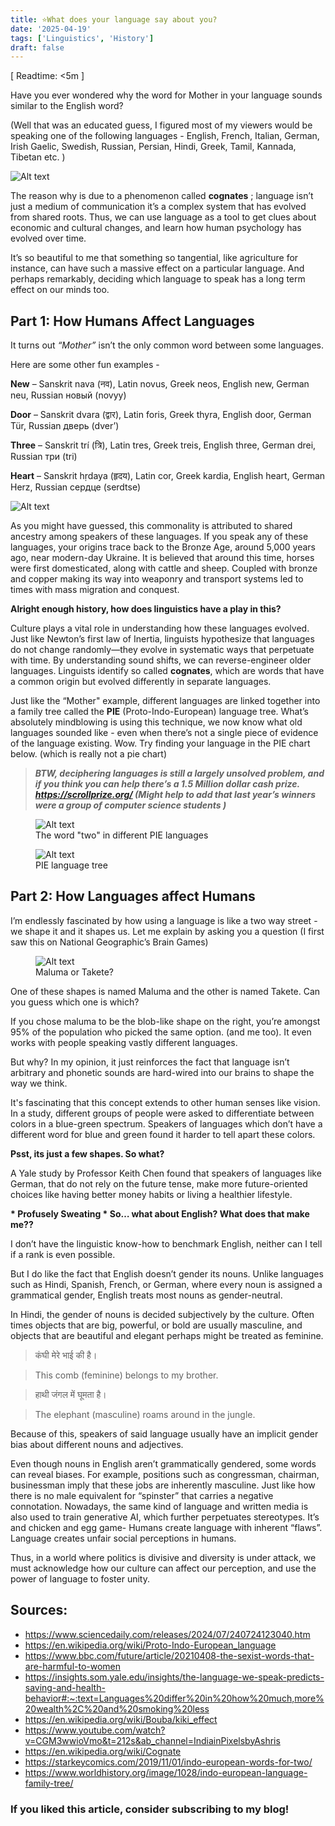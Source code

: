 ```yaml
---
title: ⭐What does your language say about you?
date: '2025-04-19'
tags: ['Linguistics', 'History']
draft: false
---
```


[ Readtime: \<5m ]

Have you ever wondered why the word for Mother in your language sounds similar to the English word?

(Well that was an educated guess, I figured most of my viewers would be speaking one of the following languages - English, French, Italian, German, Irish Gaelic, Swedish, Russian, Persian, Hindi, Greek, Tamil, Kannada, Tibetan etc. )

<div style={{ display: 'flex', justifyContent: 'center' }}>
  <img src="/static/images/mother.png" alt="Alt text" style={{ width: '35%' }} />
</div>

The reason why is due to a phenomenon called **cognates** ; language isn’t just a medium of communication it’s a complex system that has evolved from shared roots. Thus, we can use language as a tool to get clues about economic and cultural changes, and learn how human psychology has evolved over time.

It’s so beautiful to me that something so tangential, like agriculture for instance, can have such a massive effect on a particular language. And perhaps remarkably, deciding which language to speak has a long term effect on our minds too.

## Part 1: How Humans Affect Languages

It turns out _“Mother”_ isn’t the only common word between some languages.

Here are some other fun examples -

**New** – Sanskrit nava (नव), Latin novus, Greek neos, English new, German neu, Russian новый (novyy)

**Door** – Sanskrit dvara (द्वार), Latin foris, Greek thyra, English door, German Tür, Russian дверь (dver’)

**Three** – Sanskrit trí (त्रि), Latin tres, Greek treis, English three, German drei, Russian три (tri)

**Heart** – Sanskrit hṛdaya (हृदय), Latin cor, Greek kardia, English heart, German Herz, Russian сердце (serdtse)

<div style={{ display: 'flex', justifyContent: 'center' }}>
  <img src="/static/images/pie.png" alt="Alt text" style={{ width: '85%' }} />
</div>

As you might have guessed, this commonality is attributed to shared ancestry among speakers of these languages. If you speak any of these languages, your origins trace back to the Bronze Age, around 5,000 years ago, near modern-day Ukraine. It is believed that around this time, horses were first domesticated, along with cattle and sheep. Coupled with bronze and copper making its way into weaponry and transport systems led to times with mass migration and conquest.

**Alright enough history, how does linguistics have a play in this?**

Culture plays a vital role in understanding how these languages evolved.
Just like Newton’s first law of Inertia, linguists hypothesize that languages do not change randomly—they evolve in systematic ways that perpetuate with time. By understanding sound shifts, we can reverse-engineer older languages. Linguists identify so called **cognates**, which are words that have a common origin but evolved differently in separate languages.

Just like the “Mother" example, different languages are linked together into a family tree called the **PIE** (Proto-Indo-European) language tree. What’s absolutely mindblowing is using this technique, we now know what old languages sounded like - even when there’s not a single piece of evidence of the language existing. Wow. Try finding your language in the PIE chart below. (which is really not a pie chart)

> **_BTW, deciphering languages is still a largely unsolved problem, and if you think you can help there’s a 1.5 Million dollar cash prize. https://scrollprize.org/ (Might help to add that last year’s winners were a group of computer science students )_**

<div style={{ display: 'flex', justifyContent: 'center' }}>
  <figure>
    <img src="/static/images/two.png" alt="Alt text" style={{ width: '85%' }} />
    <figcaption style={{ textAlign: 'center', width: '85%' }}>The word "two" in different PIE languages </figcaption>
  </figure>
</div>

<div style={{ display: 'flex', justifyContent: 'center' }}>
  <figure>
    <img src="/static/images/piechart.png" alt="Alt text" style={{ width: '100%' }} />
    <figcaption style={{ textAlign: 'center', width: '85%' }}>PIE language tree</figcaption>
  </figure>
</div>

## Part 2: How Languages affect Humans

I’m endlessly fascinated by how using a language is like a two way street - we shape it and it shapes us. Let me explain by asking you a question (I first saw this on National Geographic’s Brain Games)

<div style={{ display: 'flex', justifyContent: 'center' }}>
  <figure>
    <img src="/static/images/maluma.png" alt="Alt text" style={{ width: '45%' }} />
    <figcaption style={{ textAlign: 'center', width: '45%' }}>Maluma or Takete?</figcaption>
  </figure>
</div>

One of these shapes is named Maluma and the other is named Takete. Can you guess which one is which?

If you chose maluma to be the blob-like shape on the right, you’re amongst 95% of the population who picked the same option. (and me too). It even works with people speaking vastly different languages.

But why? In my opinion, it just reinforces the fact that language isn’t arbitrary and phonetic sounds are hard-wired into our brains to shape the way we think.

It's fascinating that this concept extends to other human senses like vision.
In a study, different groups of people were asked to differentiate between colors in a blue-green spectrum. Speakers of languages which don’t have a different word for blue and green found it harder to tell apart these colors.

**Psst, its just a few shapes. So what?**

A Yale study by Professor Keith Chen found that speakers of languages like German, that do not rely on the future tense, make more future-oriented choices like having better money habits or living a healthier lifestyle.

**\* Profusely Sweating \* So… what about English? What does that make me??**

I don’t have the linguistic know-how to benchmark English, neither can I tell if a rank is even possible.

But I do like the fact that English doesn’t gender its nouns. Unlike languages such as Hindi, Spanish, French, or German, where every noun is assigned a grammatical gender, English treats most nouns as gender-neutral.

In Hindi, the gender of nouns is decided subjectively by the culture. Often times objects that are big, powerful, or bold are usually masculine, and objects that are beautiful and elegant perhaps might be treated as feminine.

> कंघी मेरे भाई की है।

> This comb (feminine) belongs to my brother.

> हाथी जंगल में घूमता है।

> The elephant (masculine) roams around in the jungle.

Because of this, speakers of said language usually have an implicit gender bias about different nouns and adjectives.

Even though nouns in English aren’t grammatically gendered, some words can reveal biases. For example, positions such as congressman, chairman, businessman imply that these jobs are inherently masculine. Just like how there is no male equivalent for “spinster” that carries a negative connotation. Nowadays, the same kind of language and written media is also used to train generative AI, which further perpetuates stereotypes. It’s and chicken and egg game- Humans create language with inherent “flaws”. Language creates unfair social perceptions in humans.

Thus, in a world where politics is divisive and diversity is under attack, we must acknowledge how our culture can affect our perception, and use the power of language to foster unity.

## Sources:

- https://www.sciencedaily.com/releases/2024/07/240724123040.htm
- https://en.wikipedia.org/wiki/Proto-Indo-European_language
- https://www.bbc.com/future/article/20210408-the-sexist-words-that-are-harmful-to-women
- https://insights.som.yale.edu/insights/the-language-we-speak-predicts-saving-and-health-behavior#:~:text=Languages%20differ%20in%20how%20much,more%20wealth%2C%20and%20smoking%20less
- https://en.wikipedia.org/wiki/Bouba/kiki_effect
- https://www.youtube.com/watch?v=CGM3wwioVmo&t=212s&ab_channel=IndiainPixelsbyAshris
- https://en.wikipedia.org/wiki/Cognate
- https://starkeycomics.com/2019/11/01/indo-european-words-for-two/
- https://www.worldhistory.org/image/1028/indo-european-language-family-tree/

### If you liked this article, consider subscribing to my blog!

<BlogNewsletterForm title="Get an email when the next blog is published! No spam." />
